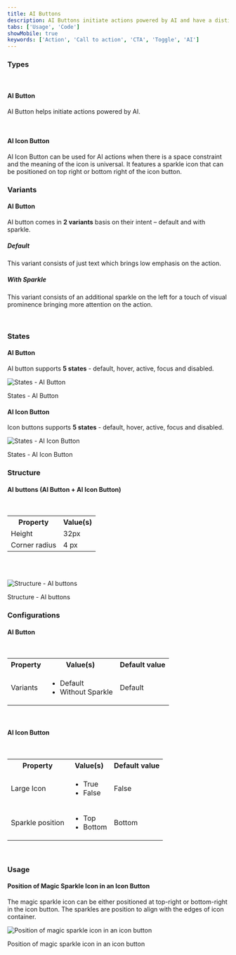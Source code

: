 ```yaml
---
title: AI Buttons
description: AI Buttons initiate actions powered by AI and have a distinct appearance to signal users that the action utilizes AI capabilities.
tabs: ['Usage', 'Code']
showMobile: true
keywords: ['Action', 'Call to action', 'CTA', 'Toggle', 'AI']
---
```


### Types

<br/>

#### AI Button

AI Button helps initiate actions powered by AI.

<Preview name='components-ai-ai-button-all--all' />

<br/>

#### AI Icon Button

AI Icon Button can be used for AI actions when there is a space constraint and the meaning of the icon is universal. It features a sparkle icon that can be positioned on top right or bottom right of the icon button.

<Preview name='components-ai-ai-icon-button-icon-position--icon-position' />

### Variants

#### AI Button

AI button comes in **2 variants** basis on their intent – default and with sparkle.

##### Default 

This variant consists of just text which brings low emphasis on the action.

<Preview name="components-ai-ai-button-withoutsparkle--without-sparkle" />

##### With Sparkle

This variant consists of an additional sparkle on the left for a touch of visual prominence bringing more attention on the action.

<Preview name='components-ai-ai-button-all--all' />

<br />

### States

#### AI Button

AI button supports **5 states** - default, hover, active, focus and disabled.

![States - AI Button](./images/States-AI-button.png)
<Caption>States - AI Button</Caption>

#### AI Icon Button

Icon buttons supports **5 states** - default, hover, active, focus and disabled.

![States - AI Icon Button](./images/States-AI-Icon-button.png)
<Caption>States - AI Icon Button</Caption>

### Structure

#### AI buttons (AI Button + AI Icon Button)

<br />

<table style={{width: "100%"}}>
  <tbody>
    <tr>
      <th style={{width:"50%",  textAlign: "left"}}>Property</th>
      <th style={{width:"50%",  textAlign: "left"}}>Value(s)</th>
    </tr>
    <tr style={{verticalAlign: "top"}}>
      <td>Height</td>
      <td>32px</td>
    </tr>
    <tr style={{verticalAlign: "top"}}>
      <td>Corner radius</td>
      <td>4 px</td>
    </tr>
  </tbody>
</table>

<br />
<br />

![Structure - AI buttons](./images/structure.png)
<Caption>Structure - AI buttons</Caption>

### Configurations

#### AI Button

<br />

<table style={{width: "100%"}}>
  <tbody>
    <tr>
      <th style={{width:"33%",  textAlign: "left"}}>Property</th>
      <th style={{width:"33%",  textAlign: "left"}}>Value(s)</th>
      <th style={{width:"33%",  textAlign: "left"}}>Default value</th>
    </tr>
    <tr style={{verticalAlign: "top"}}>
      <td>Variants</td>
      <td>
          <ul>
              <li>Default</li>
              <li>Without Sparkle</li>
          </ul>
      </td>
      <td>Default</td>
    </tr>
  </tbody>
</table>
<br/>

#### AI Icon Button

<br />

<table style={{width: "100%"}}>
  <tbody>
    <tr>
      <th style={{width:"33%",  textAlign: "left"}}>Property</th>
      <th style={{width:"33%",  textAlign: "left"}}>Value(s)</th>
      <th style={{width:"33%",  textAlign: "left"}}>Default value</th>
    </tr>
    <tr style={{verticalAlign: "top"}}>
      <td>Large Icon</td>
      <td>
          <ul>
              <li>True</li>
              <li>False</li>
          </ul>
      </td>
      <td>False</td>
    </tr>
    <tr style={{verticalAlign: "top"}}>
      <td>Sparkle position</td>
      <td>
          <ul>
              <li>Top</li>
              <li>Bottom</li>
          </ul>
      </td>
      <td>Bottom</td>
    </tr>
  </tbody>
</table>
<br/>

### Usage

#### Position of Magic Sparkle Icon in an Icon Button

The magic sparkle icon can be either positioned at top-right or bottom-right in the icon button. The sparkles are position to align with the edges of icon container.

![Position of magic sparkle icon in an icon button](./images/position-sparkle-icon.png)
<Caption>Position of magic sparkle icon in an icon button</Caption>
